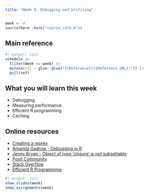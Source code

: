 ```yaml
---
title: "Week 4: Debugging and profiling"
---
```


```r
week <- 4
source(here::here("course_info.R"))
```

## Main reference

```r
#| output: asis
schedule |>
  filter(Week == week) |>
  mutate(ref = glue::glue("[{Reference}]({Reference_URL})")) |>
  pull(ref)
```

## What you will learn this week

* Debugging
* Measuring performance
* Efficient R programming
* Caching

## Online resources

* [Creating a reprex](https://www.tidyverse.org/help/#reprex)
* [Amanda Gadrow - Debugging in R](https://posit.co/resources/videos/debugging-techniques-in-rstudio-2/)
* [Jenny Bryan - Object of type 'closure' is not subsettable](https://youtu.be/vgYS-F8opgE?si=BiXwdCR-Vghb572r)
* [Posit Community](https://community.rstudio.com)
* [Stack Overflow](https://stackoverflow.com/)
* [Efficient R Programming](https://csgillespie.github.io/efficientR/)

```r
#| output: asis
show_slides(week)
show_assignments(week)
```

